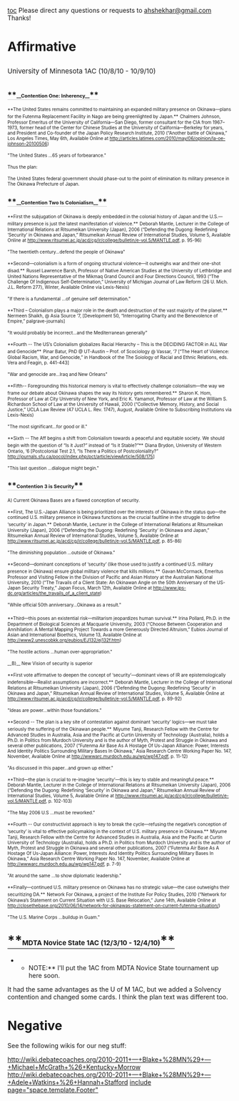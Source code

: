 [[toc]]
Please direct any questions or requests to [[mailto:ahshekhar@gmail.com|ahshekhar@gmail.com]] Thanks!

=Affirmative= 
<span style="font-size: 15px; line-height: 38px;">University of Minnesota 1AC (10/8/10 - 10/9/10)</span>
===<span style="border-bottom-color: #cccccc; border-bottom-style: solid; border-bottom-width: 1px; font-size: 1.1em; margin: 0px; padding-bottom: 0px; padding-left: 0px; padding-right: 0px; padding-top: 5px;">**<span style="font-size: 11px;">__Contention One: Inherency__</span>**</span>=== 

<span style="font-size: 10px; margin: 0px; padding: 0px;">**The United States remains committed to maintaining an expanded military presence on Okinawa—plans for the Futenma Replacement Facility in Nago are being greenlighted by Japan.**</span>
<span style="font-size: 10px; margin: 0px; padding: 0px;">Chalmers Johnson, Professor Emeritus of the University of California—San Diego, former consultant for the CIA from 1967–1973, former head of the Center for Chinese Studies at the University of California—Berkeley for years, and President and Co-founder of the Japan Policy Research Institute, 2010 (“Another battle of Okinawa,” Los Angeles Times, May 6th, Available Online at http://articles.latimes.com/2010/may/06/opinion/la-oe-johnson-20100506)</span>

<span style="font-size: 10px; margin: 0px; padding: 0px;">"The United States ...65 years of forbearance."</span>



<span style="font-size: 10px; margin: 0px; padding: 0px;">Thus the plan:</span>

<span style="font-size: 10px; margin: 0px; padding: 0px;">The United States federal government should phase-out to the point of elimination its military presence in The Okinawa Prefecture of Japan.</span>


===<span style="border-bottom-color: #cccccc; border-bottom-style: solid; border-bottom-width: 1px; font-size: 1.1em; margin: 0px; padding-bottom: 0px; padding-left: 0px; padding-right: 0px; padding-top: 5px;">**<span style="font-size: 11px;">__Contention Two Is Colonialism__</span>**</span>=== 

<span style="font-size: 10px; margin: 0px; padding: 0px;">**First the subjugation of Okinawa is deeply embedded in the colonial history of Japan and the U.S.—military presence is just the latest manifestation of violence.**</span>
<span style="font-size: 10px; margin: 0px; padding: 0px;">Deborah Mantle, Lecturer in the College of International Relations at Ritsumeikan University (Japan), 2006 (“Defending the Dugong: Redefining ‘Security’ in Okinawa and Japan,” Ritsumeikan Annual Review of International Studies, Volume 5, Available Online at http://www.ritsumei.ac.jp/acd/cg/ir/college/bulletin/e-vol.5/MANTLE.pdf, p. 95-96)</span>

<span style="font-size: 10px; margin: 0px; padding: 0px;">"The twentieth century...defend the people of Okinawa"</span>


<span style="font-size: 10px; margin: 0px; padding: 0px;">**Second—colonialism is a form of ongoing structural violence—it outweighs war and their one-shot disad.**</span>
<span style="font-size: 10px; margin: 0px; padding: 0px;">Russel Lawrence Barsh, Professor of Native American Studies at the University of Lethbridge and United Nations Representative of the Mikmaq Grand Council and Four Directions Council, 1993 (“The Challenge Of Indigenous Self-Determination,” University of Michigan Journal of Law Reform (26 U. Mich. J.L. Reform 277), Winter, Available Online via Lexis-Nexis)</span>

<span style="font-size: 10px; margin: 0px; padding: 0px;">"If there is a fundamental ...of genuine self determination."</span>


<span style="font-size: 10px; margin: 0px; padding: 0px;">**Third – Colonialism plays a major role in the death and destruction of the vast majority of the planet.**</span>
<span style="font-size: 10px; margin: 0px; padding: 0px;">Nermeen Shaikh, @ Asia Source ‘7, [Development 50, “Interrogating Charity and the Benevolence of Empire,” palgrave-journals]</span>

<span style="font-size: 10px; margin: 0px; padding: 0px;">"It would probably be incorrect...and the Mediterranean generally"</span>


<span style="font-size: 10px; margin: 0px; padding: 0px;">**Fourth -- The US’s Colonialism globalizes Racial Hierarchy – This is the DECIDING FACTOR in ALL War and Genocide**</span>
<span style="font-size: 10px; margin: 0px; padding: 0px;">Pinar Batur, PhD @ UT-Austin – Prof. of Scociology @ Vassar, ‘7 [“The Heart of Violence: Global Racism, War, and Genocide,” in Handbook of the The Soiology of Racial and Ethnic Relations, eds. Vera and Feagin, p. 441-443]</span>

<span style="font-size: 10px; margin: 0px; padding: 0px;">"War and genocide are...Iraq and New Orleans"</span>


<span style="font-size: 10px; margin: 0px; padding: 0px;">**Fifth-- Foregrounding this historical memory is vital to effectively challenge colonialism—the way we frame our debate about Okinawa shapes the way its history gets remembered.**</span>
<span style="font-size: 10px; margin: 0px; padding: 0px;">Sharon K. Hom, Professor of Law at City University of New York, and Eric K. Yamamot, Professor of Law at the William S. Richardson School of Law at the University of Hawaii, 2000 (“Collective Memory, History, and Social Justice,” UCLA Law Review (47 UCLA L. Rev. 1747), August, Available Online to Subscribing Institutions via Lexis-Nexis)</span>

<span style="font-size: 10px; margin: 0px; padding: 0px;">"The most significant...for good or ill."</span>


<span style="font-size: 10px; margin: 0px; padding: 0px;">**Sixth -- The Aff begins a shift from Colonialism towards a peaceful and equitable society. We should begin with the question of “Is it Just?” instead of “Is it Stable?”**</span>
<span style="font-size: 10px; margin: 0px; padding: 0px;">Diana Brydon, University of Western Ontario, ‘6 [Postcolonial Test 2.1, “Is There a Politics of Postcoloniality?” http://journals.sfu.ca/pocol/index.php/pct/article/viewArticle/508/175]</span>

<span style="font-size: 10px; margin: 0px; padding: 0px;">"This last question ...dialogue might begin."</span>


===<span style="border-bottom-color: #cccccc; border-bottom-style: solid; border-bottom-width: 1px; font-size: 1.1em; margin: 0px; padding-bottom: 0px; padding-left: 0px; padding-right: 0px; padding-top: 5px;">**<span style="font-size: 11px;">Contention 3 is Security</span>**</span>=== 
<span style="font-size: 10px; margin: 0px; padding: 0px;">A) Current Okinawa Bases are a flawed conception of security.</span>

<span style="font-size: 10px; margin: 0px; padding: 0px;">**First, The U.S.-Japan Alliance is being prioritized over the interests of Okinawa in the status quo—the continued U.S. military presence in Okinawa functions as the crucial faultline in the struggle to define ‘security’ in Japan.**</span>
<span style="font-size: 10px; margin: 0px; padding: 0px;">Deborah Mantle, Lecturer in the College of International Relations at Ritsumeikan University (Japan), 2006 (“Defending the Dugong: Redefining ‘Security’ in Okinawa and Japan,” Ritsumeikan Annual Review of International Studies, Volume 5, Available Online at http://www.ritsumei.ac.jp/acd/cg/ir/college/bulletin/e-vol.5/MANTLE.pdf, p. 85-86)</span>

<span style="font-size: 10px; margin: 0px; padding: 0px;">"The diminishing population ...outside of Okinawa."</span>


<span style="font-size: 10px; margin: 0px; padding: 0px;">**Second—dominant conceptions of ‘security’ (like those used to justify a continued U.S. military presence in Okinawa) ensure global military violence that kills millions.**</span>
<span style="font-size: 10px; margin: 0px; padding: 0px;">Gavan McCormack, Emeritus Professor and Visiting Fellow in the Division of Pacific and Asian History at the Australian National University, 2010 (“The Travails of a Client State: An Okinawan Angle on the 50th Anniversary of the US-Japan Security Treaty,” Japan Focus, March 12th, Available Online at http://www.ips-dc.org/articles/the_travails_of_a_client_state)</span>

<span style="font-size: 10px; margin: 0px; padding: 0px;">"While official 50th anniversary...Okinawa as a result."</span>


<span style="font-size: 10px; margin: 0px; padding: 0px;">**Third—this poses an existential risk—militarism jeopardizes human survival.**</span>
<span style="font-size: 10px; margin: 0px; padding: 0px;">Irina Pollard, Ph.D. in the Department of Biological Sciences at Macquarie University, 2003 (“Choose Between Cooperation and Annihilation: A Mental Mapping Project Towards a more Generously Directed Altruism,” Eubios Journal of Asian and International Bioethics, Volume 13, Available Online at http://www2.unescobkk.org/eubios/EJ132/ej132f.htm)</span>

<span style="font-size: 10px; margin: 0px; padding: 0px;">"The hostile actions ...human over-appropriation."</span>



<span style="font-size: 10px; margin: 0px; padding: 0px;">__B)__ New Vision of security is superior</span>

<span style="font-size: 10px; margin: 0px; padding: 0px;">**First vote affirmative to deepen the concept of ‘security’—dominant views of IR are epistemologically indefensible—Realist assumptions are incorrect.**</span>
<span style="font-size: 10px; margin: 0px; padding: 0px;">Deborah Mantle, Lecturer in the College of International Relations at Ritsumeikan University (Japan), 2006 (“Defending the Dugong: Redefining ‘Security’ in Okinawa and Japan,” Ritsumeikan Annual Review of International Studies, Volume 5, Available Online at http://www.ritsumei.ac.jp/acd/cg/ir/college/bulletin/e-vol.5/MANTLE.pdf, p. 89-92)</span>

<span style="font-size: 10px; margin: 0px; padding: 0px;">"Ideas are power...within those foundations."</span>


<span style="font-size: 10px; margin: 0px; padding: 0px;">**Second -- The plan is a key site of contestation against dominant ‘security’ logics—we must take seriously the suffering of the Okinawan people.**</span>
<span style="font-size: 10px; margin: 0px; padding: 0px;">Miyume Tanji, Research Fellow with the Centre for Advanced Studies in Australia, Asia and the Pacific at Curtin University of Technology (Australia), holds a Ph.D. in Politics from Murdoch University and is the author of Myth, Protest and Struggle in Okinawa and several other publications, 2007 (“Futenma Air Base As A Hostage Of Us-Japan Alliance: Power, Interests And Identity Politics Surrounding Military Bases In Okinawa,” Asia Research Centre Working Paper No. 147, November, Available Online at http://wwwarc.murdoch.edu.au/wp/wp147.pdf, p. 11-12)</span>

<span style="font-size: 10px; margin: 0px; padding: 0px;">"As discussed in this paper...and grown up either."</span>


<span style="font-size: 10px; margin: 0px; padding: 0px;">**Third—the plan is crucial to re-imagine ‘security’—this is key to stable and meaningful peace.**</span>
<span style="font-size: 10px; margin: 0px; padding: 0px;">Deborah Mantle, Lecturer in the College of International Relations at Ritsumeikan University (Japan), 2006 (“Defending the Dugong: Redefining ‘Security’ in Okinawa and Japan,” Ritsumeikan Annual Review of International Studies, Volume 5, Available Online at http://www.ritsumei.ac.jp/acd/cg/ir/college/bulletin/e-vol.5/MANTLE.pdf, p. 102-103)</span>

<span style="font-size: 10px; margin: 0px; padding: 0px;">"The May 2006 U.S ...must be reworked."</span>



<span style="font-size: 10px; margin: 0px; padding: 0px;">**Fourth -- Our constructivist approach is key to break the cycle—refusing the negative’s conception of ‘security’ is vital to effective policymaking in the context of U.S. military presence in Okinawa.**</span>
<span style="font-size: 10px; margin: 0px; padding: 0px;">Miyume Tanji, Research Fellow with the Centre for Advanced Studies in Australia, Asia and the Pacific at Curtin University of Technology (Australia), holds a Ph.D. in Politics from Murdoch University and is the author of Myth, Protest and Struggle in Okinawa and several other publications, 2007 (“Futenma Air Base As A Hostage Of Us-Japan Alliance: Power, Interests And Identity Politics Surrounding Military Bases In Okinawa,” Asia Research Centre Working Paper No. 147, November, Available Online at http://wwwarc.murdoch.edu.au/wp/wp147.pdf, p. 7-9)</span>

<span style="font-size: 10px; margin: 0px; padding: 0px;">"At around the same ...to show diplomatic leadership."</span>



<span style="font-size: 10px; margin: 0px; padding: 0px;">**Finally—continued U.S. military presence on Okinawa has no strategic value—the case outweighs their securitizing DA.**</span>
<span style="font-size: 10px; margin: 0px; padding: 0px;">Network For Okinawa, a project of the Institute For Policy Studies, 2010 (“Network for Okinawa’s Statement on Current Situation with U.S. Base Relocation,” June 14th, Available Online at http://closethebase.org/2010/06/14/network-for-okinawas-statement-on-current-futenma-situation/)</span>

<span style="font-size: 10px; margin: 0px; padding: 0px;">"The U.S. Marine Corps ...buildup in Guam."</span>



==<span style="border-bottom-color: #000000; border-bottom-style: solid; border-bottom-width: 1px; font-size: 1.4em; margin-bottom: 5px; margin-left: 0px; margin-right: 0px; margin-top: 5px; padding-bottom: 0px; padding-left: 0px; padding-right: 0px; padding-top: 5px;">**<span style="font-size: 15px;">MDTA Novice State 1AC (12/3/10 - 12/4/10)</span>**</span>== 

**NOTE:** I'll put the 1AC from MDTA Novice State tournament up here soon. 
It had the same advantages as the U of M 1AC, but we added a Solvency contention and changed some cards. I think the plan text was different too.


=Negative= 

See the following wikis for our neg stuff:

http://wiki.debatecoaches.org/2010-2011+—+Blake+%28MN%29+—+Michael+McGrath+%26+Kentucky+Morrow
http://wiki.debatecoaches.org/2010-2011+—+Blake+%28MN%29+—+Adele+Watkins+%26+Hannah+Stafford
<span style="font-size: 25px; line-height: 27px;"> </span>
<span style="font-size: 25px; line-height: 27px;"> </span>
[[include page="space.template.Footer"]]